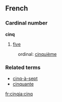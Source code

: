 ==French==
===Cardinal number===
'''cinq'''

# [[five]]

:ordinal: [[cinquième]]

===Related terms===
*[[cinq-à-sept]]
*[[cinquante]]
[[fr:cinq]][[ja:cinq]]